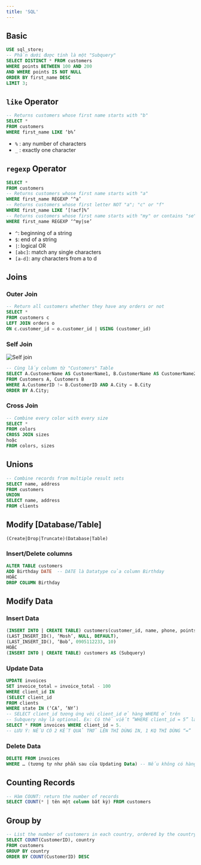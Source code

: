 ```yaml
---
title: 'SQL'
---
```


## Basic

```sql
USE sql_store;
-- Phần dưới được tính là một "Subquery"
SELECT DISTINCT * FROM customers
WHERE points BETWEEN 100 AND 200
AND WHERE points IS NOT NULL
ORDER BY first_name DESC
LIMIT 3;
```

## `like` Operator

```sql
-- Returns customers whose first name starts with "b"
SELECT *
FROM customers
WHERE first_name LIKE ‘b%’
```

- `%` : any number of characters
- `_` : exactly one character

## `regexp` Operator

```sql
SELECT *
FROM customers
-- Returns customers whose first name starts with "a"
WHERE first_name REGEXP ‘^a’
-- Returns customers whose first letter NOT "a"; "c" or "f"
WHERE first_name LIKE ‘[!acf]%’
-- Returns customers whose first name starts with "my" or contains "se":
WHERE first_name REGEXP ‘^my|se’
```

- `^`: beginning of a string
- `$`: end of a string
- `|`: logical OR
- `[abc]`: match any single characters
- `[a-d]`: any characters from a to d

## Joins

### Outer Join

```sql
-- Return all customers whether they have any orders or not
SELECT *
FROM customers c
LEFT JOIN orders o
ON c.customer_id = o.customer_id | USING (customer_id)
```

### Self Join

![Self join](https://i.imgur.com/QnIUPH8.png)

```sql
-- Cùng lấy column từ "Customers" Table
SELECT A.CustomerName AS CustomerName1, B.CustomerName AS CustomerName2, A.City
FROM Customers A, Customers B
WHERE A.CustomerID != B.CustomerID AND A.City = B.City
ORDER BY A.City;
```

### Cross Join

```sql
-- Combine every color with every size
SELECT *
FROM colors
CROSS JOIN sizes
hoặc
FROM colors, sizes
```

## Unions

```sql
-- Combine records from multiple result sets
SELECT name, address
FROM customers
UNION
SELECT name, address
FROM clients
```

## Modify [Database/Table]

`(Create|Drop|Truncate)(Database|Table)`

### Insert/Delete columns

```sql
ALTER TABLE customers
ADD Birthday DATE  -- DATE là Datatype của column Birthday
HOẶC
DROP COLUMN Birthday
```

## Modify Data

### Insert Data

```sql
(INSERT INTO | CREATE TABLE) customers(customer_id, name, phone, points) VALUES
(LAST_INSERT_ID(), ‘Mosh’, NULL, DEFAULT),
(LAST_INSERT_ID(), ‘Bob’, 0905112233, 10)
HOẶC
(INSERT INTO | CREATE TABLE) customers AS (Subquery)
```

### Update Data

```sql
UPDATE invoices
SET invoice_total = invoice_total - 100
WHERE client_id IN
(SELECT client_id
FROM clients
WHERE state IN (‘CA’, ’NY’)
-- SELECT client_id tương ứng với client_id ở hàng WHERE ở trên
-- Subquery này là optional. Ex: Có thể viết “WHERE client_id = 5” là đủ. Tuy vậy nên kiểm tra trước bằng cách viết riêng rồi test thử:
SELECT * FROM invoices WHERE client_id = 5.
-- LƯU Ý: NẾU CÓ 2 KẾT QUẢ TRỞ LÊN THÌ DÙNG IN, 1 KQ THÌ DÙNG “=”
```

### Delete Data

```sql
DELETE FROM invoices
WHERE … (tương tự như phần sau của Updating Data) -- Nếu không có hàng này thì là xóa hết cả Table invoices
```

## Counting Records

```sql
-- Hàm COUNT: return the number of records
SELECT COUNT(* | tên một column bất kỳ) FROM customers
```

## Group by

```sql
-- List the number of customers in each country, ordered by the country with the most customers first.
SELECT COUNT(CustomerID), country
FROM customers
GROUP BY country
ORDER BY COUNT(CustomerID) DESC
```
